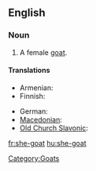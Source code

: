 ==English==

===Noun===
{{en-noun}}

# A female [[goat]].

====Translations====
{{trans-top|female goat}}
* Armenian: {{t|hy|այծ|tr=ayç|sc=Armn}}
* Finnish: {{t+|fi|kuttu}}
{{trans-mid}}
* German: {{t|de|Ziege|f}}
* [[Macedonian]]: {{t|mk|коза|f|tr=koza|sc=Cyrl}}
* [[Old Church Slavonic]]: {{tø|cu|коза|f|tr=koza|sc=Cyrl|xs=Old Church Slavonic}}
{{trans-bottom}}

[[Category:Goats]]

[[fr:she-goat]]
[[hu:she-goat]]